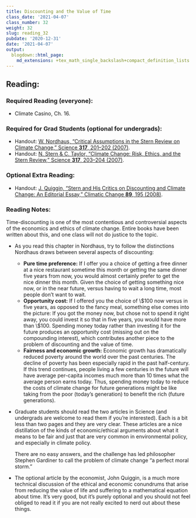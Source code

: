 ```yaml
---
title: Discounting and the Value of Time
class_date: '2021-04-07'
class_number: 32
weight: 32
slug: reading_32
pubdate: '2020-12-31'
date: '2021-04-07'
output:
  blogdown::html_page:
    md_extensions: +tex_math_single_backslash+compact_definition_lists
---
```

## Reading:

### Required Reading (everyone):

* Climate Casino, Ch. 16.

### Required for Grad Students (optional for undergrads):

* Handout: [W. Nordhaus, "Critical Assumptions in the Stern Review on Climate Change," Science **317**, 201--202 (2007)
  ](http://www.econ.yale.edu/~nordhaus/homepage/homepage/nordhaus_stern_science.pdf){target="_blank"}.
* Handout: [N. Stern & C. Taylor, "Climate Change: Risk, Ethics, and the Stern Review," Science **317**, 203--204 (2007)](/files/reading_handouts/Stern-Risk_Ethics-2007.pdf
  ){target="_blank"}.

### Optional Extra Reading:

* Handout: [J. Quiggin, "Stern and His Critics on Discounting and Climate Change: An Editorial Essay," Climatic Change **89**, 195 (2008)](/files/reading_handouts/Quiggin-Discounting-2008.pdf){target="_blank"}.

### Reading Notes:

Time-discounting is one of the most contentious and controversial aspects of the economics and ethics of climate change. Entire books have been written about this, and one class will not do justice to the topic.

* As you read this chapter in Nordhaus, try to follow the distinctions Nordhaus draws between several aspects of discounting:

    * **Pure time preference:** If I offer you a choice of getting a free dinner at a nice restaurant sometime this month or getting the same dinner five years from now, you would almost certainly prefer to get the nice dinner this month. Given the choice of getting something nice now, or in the near future, versus having to wait a long time, most people don't want to wait.
    * **Opportunity cost:** If I offered you the choice of \\$100 now versus in five years, as opposed to the fancy meal, something else comes into the picture: If you got the money now, but chose not to spend it right away, you could invest it so that in five years, you would have more than \\$100. Spending money today rather than investing it for the future produces an opportunity cost (missing out on the compounding interest), which contributes another piece to the problem of discounting and the value of time.
    * **Fairness and economic growth:** Economic growth has dramatically reduced poverty around the world over the past centuries. The decline of poverty has been especially rapid in the past half-century. If this trend continues, people living a few centuries in the future will have average per-capita incomes much more than 10 times what the average person earns today. Thus, spending money today to reduce the costs of climate change for future generations might be like taking from the poor (today's generation) to benefit the rich (future generations).

* Graduate students should read the two articles in Science (and undergrads are welcome to read them if you're interested). Each is a bit less than two pages and they are very clear. These articles are a nice distillation of the kinds of economic/ethical arguments about what it means to be fair and just that are very common in environmental policy, and especially in climate policy.

    There are no easy answers, and the challenge has led philosopher Stephen Gardiner to call the problem of climate change "a perfect moral storm."
* The optional article by the economist, John Quiggin, is a much more technical discussion of the ethical and economic conundrums that arise from reducing the value of life and suffering to a mathematical equation about time. It's very good, but it's purely optional and you should not feel obliged to read it if you are not really excited to nerd out about these things.
